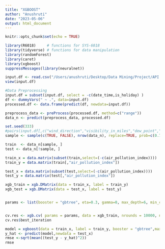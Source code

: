 ```yaml
---
title: "XGBOOST"
author: "Anushruti"
date: "2023-05-06"
output: html_document
---
```


```r
knitr::opts_chunk$set(echo = TRUE)
```

```r
library(R6018)     # functions for SYS-6018
library(tidyverse) # functions for data manipulation  
library(randomForest)
library(caret)
library(xgboost)
suppressMessages(library(neuralnet))
```

```r
input.df <- read.csv("/Users/anushruti/Desktop/Data Mining/Project/API.csv")
view(input.df)
```

```r
#Data Preprocessing
input.df = subset(input.df, select = -c(date_time,is_holiday) )
df <- dummyVars(" ~ .", data=input.df)
processed.df <- data.frame(predict(df, newdata=input.df))

preprocess_data <- preProcess(processed.df, method=c("range"))
data_n <- predict(preprocess_data, processed.df)
```

```r
set.seed(333)
#pairs(input.df[,c("wind_direction","visibility_in_miles","dew_point","temperature","rain_p_h","snow_p_h","clouds_all","air_pollution_index","traffic_volume")])
sample <- sample(c(TRUE, FALSE), nrow(data_n), replace=TRUE, prob=c(0.7,0.3))

train  <- data_n[sample, ]
test <- data_n[!sample, ]

train_x = data.matrix(subset(train,select=(-c(air_pollution_index))))
train_y = data.matrix(train[,"air_pollution_index"])

test_x = data.matrix(subset(test,select=(-c(air_pollution_index))))
test_y = data.matrix(test[,"air_pollution_index"])

xgb_train = xgb.DMatrix(data = train_x, label = train_y)
xgb_test = xgb.DMatrix(data = test_x, label = test_y)


params <- list(booster = "gbtree", eta=0.3, gamma=0, max_depth=6, min_child_weight=1, subsample=1, colsample_bytree=1)


cv.res <- xgb.cv( params = params, data = xgb_train, nrounds = 10000, nfold = 10, showsd = T, stratified = T, print_every_n = 10, early_stopping_rounds = 20, maximize = F)
cv.res$best_iteration

model = xgboost(data = train_x, label = train_y, booster = "gbtree",max_depth = 6, eta = 0.3, nrounds = cv.res$best_iteration,objective="reg:squarederror",gamma=0,min_child_weight=1, subsample=1, colsample_bytree=1)
y_hat <- predict(model,newdata = test_x)
rmse <-sqrt(mean((test_y - y_hat)^2))
rmse
```

